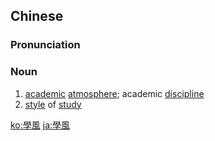 ==Chinese==
{{zh-forms|s=学风}}

===Pronunciation===
{{zh-pron
|m=xuéfēng
|c=hok6 fung1
|mn=ha̍k-hong
|cat=n
}}

===Noun===
{{zh-noun}}

# [[academic]] [[atmosphere]]; academic [[discipline]]
# [[style]] of [[study]]

[[ko:學風]]
[[ja:學風]]